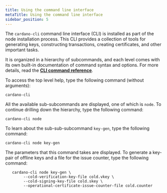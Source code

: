 ```yaml
---
title: Using the command line interface
metaTitle: Using the command line interface
sidebar_position: 5
---
```


The `cardano-cli` command line interface (CLI) is installed as part of the node
installation process. This CLI provides a collection of tools for generating
keys, constructing transactions, creating certificates, and other important
tasks.

It is organized in a hierarchy of subcommands, and each level comes with its own
built-in documentation of command syntax and options. For more details, read the
**[CLI command reference](https://github.com/input-output-hk/cardano-node-wiki/blob/main/docs/reference/cardano-node-cli-reference.md)**.

To access the top level help, type the following command (without arguments):

`cardano-cli`

All the available sub-subcommands are displayed, one of which is `node`. To
continue drilling down the hierarchy, type the following command:

`cardano-cli node`

To learn about the sub-sub-subcommand `key-gen`, type the following command:

`cardano-cli node key-gen`

The parameters that this command takes are displayed. To generate a key-pair of
offline keys and a file for the issue counter, type the following command:

```
   cardano-cli node key-gen \
        --cold-verification-key-file cold.vkey \
        --cold-signing-key-file cold.skey \
        --operational-certificate-issue-counter-file cold.counter
```
